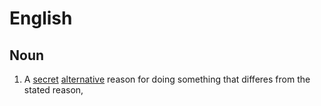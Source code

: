 =English=
==Noun==
{{en-noun|sg=[[ulterior]] [[motive]]}}
# A [[secret]] [[alternative]] reason for doing something that differes from the stated reason,